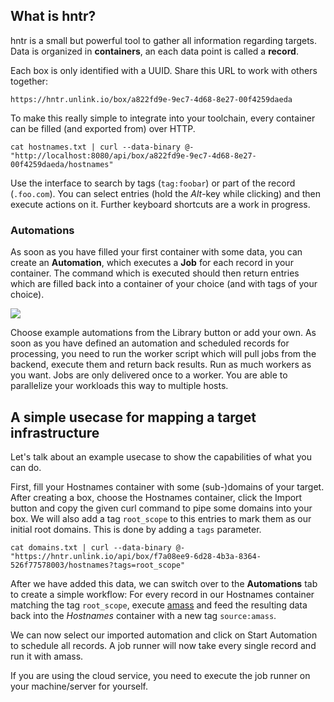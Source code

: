 
<DocsLayout>

## What is hntr?

hntr is a small but powerful tool to gather all information regarding targets.
Data is organized in **containers**, an each data point is called a **record**.

Each box is only identified with a UUID. Share this URL to work with others
together:

`https://hntr.unlink.io/box/a822fd9e-9ec7-4d68-8e27-00f4259daeda`

To make this really simple to integrate into your toolchain, every container
can be filled (and exported from) over HTTP. 

`cat hostnames.txt | curl --data-binary @- "http://localhost:8080/api/box/a822fd9e-9ec7-4d68-8e27-00f4259daeda/hostnames"`

Use the interface to search by tags (`tag:foobar`) or part of the record
(`.foo.com`). You can select entries (hold the *Alt*-key while clicking) and
then execute actions on it. Further keyboard shortcuts are a work in progress.

### Automations

As soon as you have filled your first container with some data, you can create an
**Automation**, which executes a **Job** for each record in your container. The
command which is executed should then return entries which are filled back into
a container of your choice (and with tags of your choice).

![](/automation-example.png)

Choose example automations from the <ExampleButton>Library</ExampleButton> button or add your own. As soon
as you have defined an automation and scheduled records for processing, you
need to run the worker script which will pull jobs from the backend, execute
them and return back results. Run as much workers as you want. Jobs are only
delivered once to a worker. You are able to parallelize your workloads this way
to multiple hosts.

## A simple usecase for mapping a target infrastructure

Let's talk about an example usecase to show the capabilities of what you can
do.

First, fill your <HighlightWord>Hostnames</HighlightWord> container with some
(sub-)domains of your target. After creating a box, choose the
<HighlightWord>Hostnames</HighlightWord> container, click the
<ExampleButton>Import</ExampleButton> button and copy the given curl command to
pipe some domains into your box. We will also add a tag `root_scope` to this
entries to mark them as our initial root domains. This is done by adding a
`tags` parameter.

`cat domains.txt | curl --data-binary @- "https://hntr.unlink.io/api/box/f7a08ee9-6d28-4b3a-8364-526f77578003/hostnames?tags=root_scope"`

After we have added this data, we can switch over to the **Automations** tab to
create a simple workflow: For every record in our <HighlightWord>Hostnames</HighlightWord> container
matching the tag `root_scope`, execute [amass](https://github.com/OWASP/Amass)
and feed the resulting data back into the *Hostnames* container with a new tag
`source:amass`.

We can now select our imported automation and click on <ExampleButton>Start
Automation</ExampleButton> to schedule all records. A job runner will now take
every single record and run it with amass.

<InfoBox>
If you are using the cloud service, you need to execute the job runner on your machine/server for yourself.
</InfoBox>

</DocsLayout>
